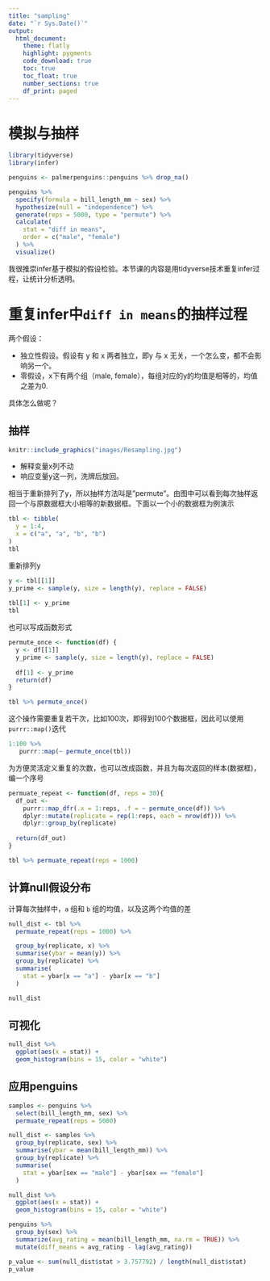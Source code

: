 ```yaml
---
title: "sampling"
date: "`r Sys.Date()`"
output: 
  html_document:
    theme: flatly
    highlight: pygments
    code_download: true
    toc: true
    toc_float: true
    number_sections: true
    df_print: paged
---
```



# 模拟与抽样

```r
library(tidyverse)
library(infer)

penguins <- palmerpenguins::penguins %>% drop_na()

penguins %>%
  specify(formula = bill_length_mm ~ sex) %>%
  hypothesize(null = "independence") %>%
  generate(reps = 5000, type = "permute") %>% 
  calculate(
    stat = "diff in means",
    order = c("male", "female")
  ) %>%
  visualize()
```

我很推崇infer基于模拟的假设检验。本节课的内容是用tidyverse技术重复infer过程，让统计分析透明。




# 重复infer中`diff in means`的抽样过程

两个假设：

- 独立性假设。假设有 y 和 x 两者独立，即y 与 x 无关，一个怎么变，都不会影响另一个。
- 零假设，x下有两个组（male, female），每组对应的y的均值是相等的，均值之差为0.

具体怎么做呢？


## 抽样

```r
knitr::include_graphics("images/Resampling.jpg")
```

- 解释变量x列不动
- 响应变量y这一列，洗牌后放回。

相当于重新排列了y，所以抽样方法叫是"permute"。由图中可以看到每次抽样返回一个与原数据框大小相等的新数据框。下面以一个小的数据框为例演示 


```r
tbl <- tibble(
  y = 1:4,
  x = c("a", "a", "b", "b")
)
tbl
```


重新排列y
```r
y <- tbl[[1]]
y_prime <- sample(y, size = length(y), replace = FALSE)
  
tbl[1] <- y_prime 
tbl
```


也可以写成函数形式

```r
permute_once <- function(df) {
  y <- df[[1]]
  y_prime <- sample(y, size = length(y), replace = FALSE)
  
  df[1] <- y_prime 
  return(df)
}

tbl %>% permute_once()
```


这个操作需要重复若干次，比如100次，即得到100个数据框，因此可以使用`purrr::map()`迭代

```r
1:100 %>% 
   purrr::map(~ permute_once(tbl)) 
```


为方便灵活定义重复的次数，也可以改成函数，并且为每次返回的样本(数据框)，编一个序号


```r
permuate_repeat <- function(df, reps = 30){
  df_out <- 
    purrr::map_dfr(.x = 1:reps, .f = ~ permute_once(df)) %>% 
    dplyr::mutate(replicate = rep(1:reps, each = nrow(df))) %>% 
    dplyr::group_by(replicate)
  
  return(df_out)
}

tbl %>% permuate_repeat(reps = 1000)
```



## 计算null假设分布

计算每次抽样中，`a` 组和 `b` 组的均值，以及这两个均值的差

```r
null_dist <- tbl %>% 
  permuate_repeat(reps = 1000) %>% 

  group_by(replicate, x) %>% 
  summarise(ybar = mean(y)) %>% 
  group_by(replicate) %>% 
  summarise(
    stat = ybar[x == "a"] - ybar[x == "b"]
  )

null_dist
```

## 可视化
```r
null_dist %>% 
  ggplot(aes(x = stat)) +
  geom_histogram(bins = 15, color = "white")
```



## 应用penguins

```r
samples <- penguins %>% 
  select(bill_length_mm, sex) %>% 
  permuate_repeat(reps = 5000)

null_dist <- samples %>% 
  group_by(replicate, sex) %>% 
  summarise(ybar = mean(bill_length_mm)) %>% 
  group_by(replicate) %>% 
  summarise(
    stat = ybar[sex == "male"] - ybar[sex == "female"]
  )

null_dist %>% 
  ggplot(aes(x = stat)) +
  geom_histogram(bins = 15, color = "white")
```


```r
penguins %>%
  group_by(sex) %>%
  summarize(avg_rating = mean(bill_length_mm, na.rm = TRUE)) %>%
  mutate(diff_means = avg_rating - lag(avg_rating))
```


```r
p_value <- sum(null_dist$stat > 3.757792) / length(null_dist$stat)
p_value
```

